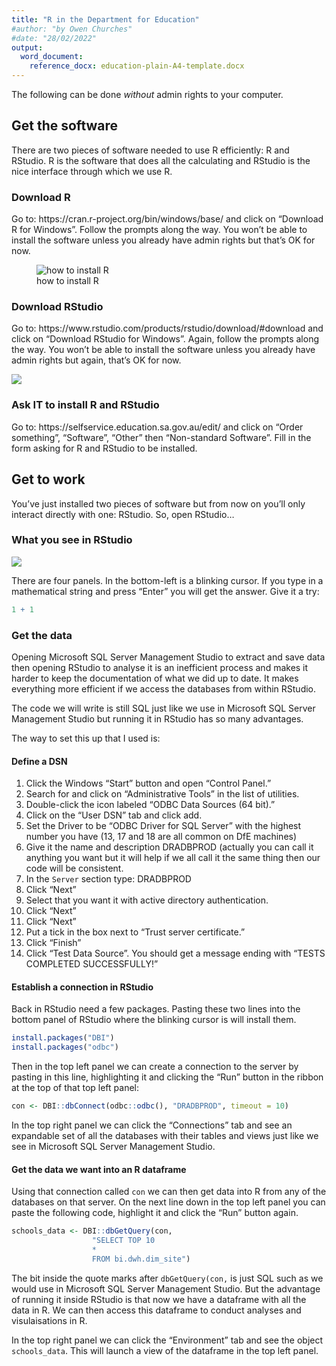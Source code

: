 ---
title: "R in the Department for Education"
#author: "by Owen Churches"
#date: "28/02/2022"
output: 
  word_document:
    reference_docx: education-plain-A4-template.docx
---

The following can be done *without* admin rights to your computer.

## Get the software
There are two pieces of software needed to use R efficiently: R and RStudio. R is the software that does all the calculating and RStudio is the nice interface through which we use R.

### Download R
Go to: https://cran.r-project.org/bin/windows/base/ and click on "Download R for Windows". Follow the prompts along the way. You won't be able to install the software unless you already have admin rights but that's OK for now.

![how to install R](img_r.png)

### Download RStudio
Go to: https://www.rstudio.com/products/rstudio/download/#download and click on "Download RStudio for Windows". Again, follow the prompts along the way. You won't be able to install the software unless you already have admin rights but again, that's OK for now.

![](img_rstudio.png)


### Ask IT to install R and RStudio
Go to: https://selfservice.education.sa.gov.au/edit/ and click on "Order something", "Software", "Other" then "Non-standard Software". Fill in the form asking for R and RStudio to be installed.

## Get to work
You've just installed two pieces of software but from now on you'll only interact directly with one: RStudio. So, open RStudio...

### What you see in RStudio

![](img_rstudio_loaded.png)

There are four panels. In the bottom-left is a blinking cursor. If you type in a mathematical string and press "Enter" you will get the answer. Give it a try:

```{r}
1 + 1
```

\newpage

### Get the data
Opening Microsoft SQL Server Management Studio to extract and save data then opening RStudio to analyse it is an inefficient process and makes it harder to keep the documentation of what we did up to date. It makes everything more efficient if we access the databases from within RStudio.

The code we will write is still SQL just like we use in Microsoft SQL Server Management Studio but running it in RStudio has so many advantages.

The way to set this up that I used is:

#### Define a DSN

1) Click the Windows "Start" button and open "Control Panel."
2) Search for and click on "Administrative Tools" in the list of utilities.
3) Double-click the icon labeled "ODBC Data Sources (64 bit)."
4) Click on the "User DSN" tab and click add.
5) Set the Driver to be "ODBC Driver for SQL Server" with the highest number you have (13, 17 and 18 are all common on DfE machines)
6) Give it the name and description DRADBPROD (actually you can call it anything you want but it will help if we all call it the same thing then our code will be consistent.
7) In the `Server` section type: DRADBPROD
8) Click "Next"
9) Select that you want it with active directory authentication.
10) Click "Next"
11) Click "Next"
12) Put a tick in the box next to "Trust server certificate."
13) Click "Finish"
14) Click "Test Data Source". You should get a message ending with "TESTS COMPLETED SUCCESSFULLY!" 

\newpage

#### Establish a connection in RStudio

Back in RStudio need a few packages. Pasting these two lines into the bottom panel of RStudio where the blinking cursor is will install them.

```{r eval=FALSE}
install.packages("DBI")
install.packages("odbc")
```

Then in the top left panel we can create a connection to the server by pasting in this line, highlighting it and clicking the "Run" button in the ribbon at the top of that top left panel:

```{r}
con <- DBI::dbConnect(odbc::odbc(), "DRADBPROD", timeout = 10)
```

In the top right panel we can click the "Connections" tab and see an expandable set of all the databases with their tables and views just like we see in Microsoft SQL Server Management Studio.

#### Get the data we want into an R dataframe
Using that connection called `con` we can then get data into R from any of the databases on that server. On the next line down in the top left panel you can paste the following code, highlight it and click the "Run" button again.

```{r}
schools_data <- DBI::dbGetQuery(con, 
                  "SELECT TOP 10 
                  *
                  FROM bi.dwh.dim_site")
```

The bit inside the quote marks after `dbGetQuery(con,` is just SQL such as we would use in Microsoft SQL Server Management Studio. But the advantage of running it inside RStudio is that now we have a dataframe with all the data in R. We can then access this dataframe to conduct analyses and visulaisations in R.

In the top right panel we can click the "Environment" tab and see the object `schools_data`. This will launch a view of the dataframe in the top left panel.
